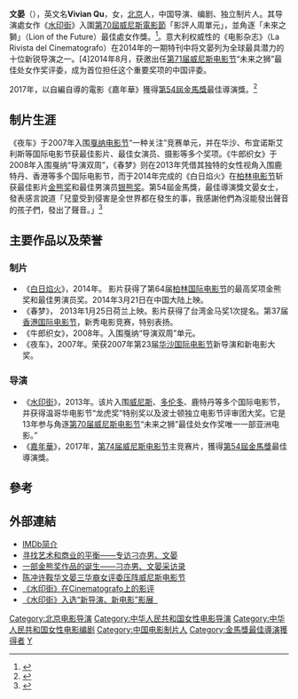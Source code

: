 '''文晏'''（{{bd|20世纪|？|}}），英文名'''Vivian Qu'''，女，[[北京|北京]]人，中国导演、编剧、独立制片人。其导演處女作《[[水印街|水印街]]》入圍[[第70屆威尼斯電影節|第70屆威尼斯電影節]]「影評人周單元」，並角逐「未來之獅」（Lion of the Future）最佳處女作獎。<ref>{{Cite web |url=http://www.epochtimes.com/b5/13/8/22/n3946450.htm |title=大陸女導演文晏《水印街》入圍威尼斯 |access-date=2014-03-29 |archive-date=2017-09-08 |archive-url=https://web.archive.org/web/20170908063722/http://www.epochtimes.com/b5/13/8/22/n3946450.htm |dead-url=no }}</ref>。意大利权威性的《电影杂志》（La Rivista del Cinematografo）在2014年的一期特刊中将文晏列为全球最具潜力的十位新锐导演之一。[4]2014年8月，获邀出任[[第71届威尼斯电影节|第71届威尼斯电影节]]“未来之狮”最佳处女作奖评委，成为首位担任这个重要奖项的中国评委。

2017年，以自編自導的電影《嘉年華》獲得[[第54屆金馬獎|第54屆金馬獎]]最佳導演獎。<ref>{{Cite web|title=专访｜《嘉年华》导演文晏：这是个性侵题材，但不想赚取眼泪_有戏_澎湃新闻-The Paper|url=https://www.thepaper.cn/newsDetail_forward_1877281|accessdate=2019-08-24|work=www.thepaper.cn|archive-date=2019-08-24|archive-url=https://web.archive.org/web/20190824022227/https://www.thepaper.cn/newsDetail_forward_1877281|dead-url=no}}</ref>

== 制片生涯 ==
《夜车》于2007年入围[[戛纳电影节|戛纳电影节]]“一种关注”竞赛单元，并在华沙、布宜诺斯艾利斯等国际电影节获最佳影片、最佳女演员、摄影等多个奖项。《牛郎织女》于2008年入围戛纳“导演双周”，《春梦》则在2013年凭借其独特的女性视角入围鹿特丹、香港等多个国际电影节，而于2014年完成的《白日焰火》在[[柏林电影节|柏林电影节]]斩获最佳影片[[金熊奖|金熊奖]]和最佳男演员[[银熊奖|银熊奖]]。第54屆金馬獎，最佳導演獎文晏女士，發表感言說道「兒童受到侵害是全世界都在發生的事，我感謝他們為沒能發出聲音的孩子們，發出了聲音。」<ref>{{Cite news|url=https://womany.net/read/article/14945|title=沒有人是局外人！金馬 54：「揭露黑暗，是讓社會進步的動力！」｜女人迷 Womany|date=2017-11-26|newspaper=女人迷 womany.net|accessdate=2017-11-30|language=zh-tw|archive-date=2020-11-27|archive-url=https://web.archive.org/web/20201127002718/https://womany.net/read/article/14945|dead-url=no}}</ref>

== 主要作品以及荣誉 ==
===制片===
* 《[[白日焰火|白日焰火]]》，2014年。 影片获得了第64届[[柏林国际电影节|柏林国际电影节]]的最高奖项金熊奖和最佳男演员奖。2014年3月21日在中国大陆上映。
* 《春梦》， 2013年1月25日荷兰上映。影片获得了台湾金马奖1次提名。第37届[[香港国际电影节|香港国际电影节]]，新秀电影竞赛，特别表扬。
* 《牛郎织女》，2008年。入围戛纳“导演双周”单元。
* 《夜车》，2007年。荣获2007年第23届[[华沙国际电影节|华沙国际电影节]]新导演和新电影大奖。

===导演===
* 《[[水印街|水印街]]》，2013年。该片入围[[威尼斯国际电影节|威尼斯]]、[[多倫多國際電影節|多伦多]]、鹿特丹等多个国际电影节，并获得温哥华电影节“龙虎奖”特别奖以及波士顿独立电影节评审团大奖。它是13年参与角逐[[第70届威尼斯电影节|第70届威尼斯电影节]]“未来之狮”最佳处女作奖唯一一部亚洲电影。”
*《[[嘉年華_(電影)|嘉年華]]》，2017年，[[第74届威尼斯电影节|第74届威尼斯电影节]]主竞赛片，獲得[[第54屆金馬獎|第54屆金馬獎]]最佳導演獎。

==參考==
{{reflist}}

== 外部連結 ==
* [http://www.imdb.com/name/nm2735954/ IMDb简介] {{Wayback|url=http://www.imdb.com/name/nm2735954/ |date=20160310073015 }}
* [https://web.archive.org/web/20140407074618/http://cinephilia.net/archives/25014 寻找艺术和商业的平衡——专访刁亦男、文晏]
* [http://107cine.com/stream/31983/ 一部金熊奖作品的诞生——刁亦男、文晏采访录] {{Wayback|url=http://107cine.com/stream/31983/ |date=20170721100652 }}
* [http://ent.qq.com/a/20140728/135810.htm 陈冲许鞍华文晏三华裔女评委压阵威尼斯电影节] {{Wayback|url=http://ent.qq.com/a/20140728/135810.htm |date=20140903090633 }}
* [https://web.archive.org/web/20131124165702/http://www.cinematografo.it/recensioni/trap_street/00026105_Trap_Street.html 《水印街》在Cinematografo上的影评]
* [https://web.archive.org/web/20140903075555/http://newdirectors.org/film/trap-street 《水印街》入选“新导演、新电影”影展  ]

{{金馬獎最佳導演}}
{{中國電影導演協會年度表彰評選年度導演}}

{{Authority control}}
{{DEFAULTSORT:Wen}}
[[Category:北京电影导演|Category:北京电影导演]]
[[Category:中华人民共和国女性电影导演|Category:中华人民共和国女性电影导演]]
[[Category:中华人民共和国女性电影编剧|Category:中华人民共和国女性电影编剧]]
[[Category:中国电影制片人|Category:中国电影制片人]]
[[Category:金馬獎最佳導演獲得者|Category:金馬獎最佳導演獲得者]]
[[Category:文姓|Y]]